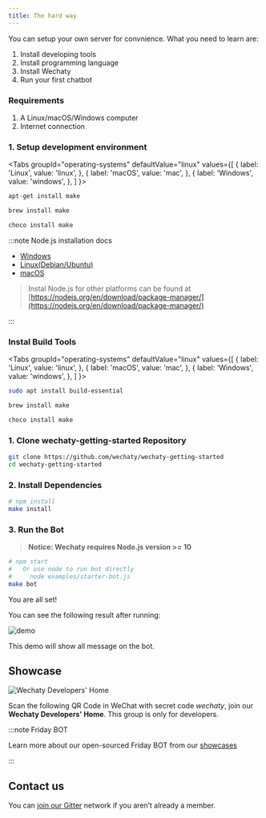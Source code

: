 ```yaml
---
title: The hard way
---
```


<!-- MDX import -->


<!-- Pushes a curious reader through the first few minutes of use. -->

You can setup your own server for convnience. What you need to learn are:

1. Install developing tools
1. Install programming language
1. Install Wechaty
1. Run your first chatbot

<ShortestChatbots />

### Requirements

1. A Linux/macOS/Windows computer
1. Internet connection

### 1. Setup development environment

<Tabs
  groupId="operating-systems"
  defaultValue="linux"
  values={[
    { label: 'Linux',   value: 'linux', },
    { label: 'macOS',   value: 'mac', },
    { label: 'Windows', value: 'windows', },
  ]
}>

<TabItem value="linux">

```sh
apt-get install make
```

</TabItem>
<TabItem value="mac">

```sh
brew install make
```

</TabItem>
<TabItem value="windows">

```sh
choco install make
```

</TabItem>
</Tabs>

:::note Node.js installation docs

* [Windows](https://nodejs.org/en/download/package-manager/#windows)
* [Linux\(Debian/Ubuntu\)](https://nodejs.org/en/download/package-manager/#debian-and-ubuntu-based-linux-distributions)
* [macOS](https://nodejs.org/en/download/package-manager/#macos)

> Instal Node.js for other platforms can be found at [https://nodejs.org/en/download/package-manager/](https://nodejs.org/en/download/package-manager/)

:::

### Instal Build Tools

<Tabs
  groupId="operating-systems"
  defaultValue="linux"
  values={[
    { label: 'Linux',   value: 'linux', },
    { label: 'macOS',   value: 'mac', },
    { label: 'Windows', value: 'windows', },
  ]
}>

<TabItem value="linux">

```sh
sudo apt install build-essential
```

</TabItem>
<TabItem value="mac">

```sh
brew install make
```

</TabItem>
<TabItem value="windows">

```sh
choco install make
```

</TabItem>
</Tabs>

### 1. Clone wechaty-getting-started Repository

```bash
git clone https://github.com/wechaty/wechaty-getting-started
cd wechaty-getting-started
```

### 2. Install Dependencies

```bash
# npm install
make install
```

### 3. Run the Bot

> **Notice: Wechaty requires Node.js version &gt;= 10**

```sh
# npm start
#   Or use node to run bot directly
#     node examples/starter-bot.js
make bot
```

You are all set!

You can see the following result after running:

![demo](/img/docs/getting-started-qrcode.png)

This demo will show all message on the bot.

## Showcase

![Wechaty Developers' Home](/img/friday-qrcode.svg)

Scan the following QR Code in WeChat with secret code _wechaty_, join our **Wechaty Developers' Home**. This group is only for developers.

:::note Friday BOT

Learn more about our open-sourced Friday BOT from our [showcases](showcases/friday-bot.mdx)

:::

## Contact us

You can [join our Gitter](https://gitter.im/wechaty/wechaty) network if you aren’t already a member.
